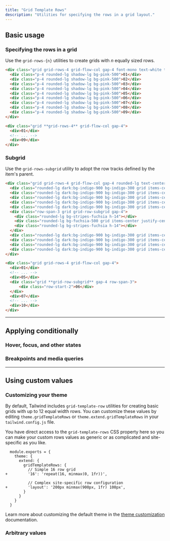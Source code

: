 ```yaml
---
title: "Grid Template Rows"
description: "Utilities for specifying the rows in a grid layout."
---
```




## Basic usage

### Specifying the rows in a grid

Use the `grid-rows-{n}` utilities to create grids with _n_ equally sized rows.

```html {{ example: true }}
<div class="grid grid-rows-4 grid-flow-col gap-4 font-mono text-white text-sm text-center font-bold leading-6 bg-stripes-pink rounded-lg">
  <div class="p-4 rounded-lg shadow-lg bg-pink-500">01</div>
  <div class="p-4 rounded-lg shadow-lg bg-pink-500">02</div>
  <div class="p-4 rounded-lg shadow-lg bg-pink-500">03</div>
  <div class="p-4 rounded-lg shadow-lg bg-pink-500">04</div>
  <div class="p-4 rounded-lg shadow-lg bg-pink-500">05</div>
  <div class="p-4 rounded-lg shadow-lg bg-pink-500">06</div>
  <div class="p-4 rounded-lg shadow-lg bg-pink-500">07</div>
  <div class="p-4 rounded-lg shadow-lg bg-pink-500">08</div>
  <div class="p-4 rounded-lg shadow-lg bg-pink-500">09</div>
</div>
```

```html
<div class="grid **grid-rows-4** grid-flow-col gap-4">
  <div>01</div>
  <!-- ... -->
  <div>09</div>
</div>
```

### Subgrid

Use the `grid-rows-subgrid` utility to adopt the row tracks defined by the item's parent.

```html {{ example: true }}
<div class="grid grid-rows-4 grid-flow-col gap-4 rounded-lg text-center font-mono text-sm font-bold leading-6 text-white">
  <div class="rounded-lg dark:bg-indigo-900 bg-indigo-300 grid items-center justify-center h-14 shadow-lg">01</div>
  <div class="rounded-lg dark:bg-indigo-900 bg-indigo-300 grid items-center justify-center h-14 shadow-lg">02</div>
  <div class="rounded-lg dark:bg-indigo-900 bg-indigo-300 grid items-center justify-center h-14 shadow-lg">03</div>
  <div class="rounded-lg dark:bg-indigo-900 bg-indigo-300 grid items-center justify-center h-14 shadow-lg">04</div>
  <div class="rounded-lg dark:bg-indigo-900 bg-indigo-300 grid items-center justify-center h-14 shadow-lg">05</div>
  <div class="row-span-3 grid grid-row-subgrid gap-4">
    <div class="rounded-lg bg-stripes-fuchsia h-14"></div>
    <div class="rounded-lg bg-fuchsia-500 grid items-center justify-center h-14 shadow-lg">06</div>
    <div class="rounded-lg bg-stripes-fuchsia h-14"></div>
  </div>
  <div class="rounded-lg dark:bg-indigo-900 bg-indigo-300 grid items-center justify-center h-14 shadow-lg">07</div>
  <div class="rounded-lg dark:bg-indigo-900 bg-indigo-300 grid items-center justify-center h-14 shadow-lg">08</div>
  <div class="rounded-lg dark:bg-indigo-900 bg-indigo-300 grid items-center justify-center h-14 shadow-lg">09</div>
  <div class="rounded-lg dark:bg-indigo-900 bg-indigo-300 grid items-center justify-center h-14 shadow-lg">10</div>
</div>
```

```html
<div class="grid grid-rows-4 grid-flow-col gap-4">
  <div>01</div>
  <!-- ... -->
  <div>05</div>
  <div class="grid **grid-row-subgrid** gap-4 row-span-3">
      <div class="row-start-2">06</div>
  </div>
  <div>07</div>
  <!-- ... -->
  <div>10</div>
</div>
```

---

## <Heading ignore>Applying conditionally</Heading>

### <Heading ignore>Hover, focus, and other states</Heading>

<HoverFocusAndOtherStates defaultClass="grid grid-rows-2" featuredClass="grid-rows-6" />

### <Heading ignore>Breakpoints and media queries</Heading>

<BreakpointsAndMediaQueries defaultClass="grid grid-rows-2" featuredClass="grid-rows-6" />

---

## Using custom values

### Customizing your theme

By default, Tailwind includes `grid-template-row` utilities for creating basic grids with up to 12 equal width rows. You can customize these values by editing `theme.gridTemplateRows` or `theme.extend.gridTemplateRows` in your `tailwind.config.js` file.

You have direct access to the `grid-template-rows` CSS property here so you can make your custom rows values as generic or as complicated and site-specific as you like.

```diff-js {{ filename: 'tailwind.config.js' }}
  module.exports = {
    theme: {
      extend: {
        gridTemplateRows: {
          // Simple 16 row grid
+         '16': 'repeat(16, minmax(0, 1fr))',

          // Complex site-specific row configuration
+         'layout': '200px minmax(900px, 1fr) 100px',
        }
      }
    }
  }
```

Learn more about customizing the default theme in the [theme customization](/docs/theme#customizing-the-default-theme) documentation.

### Arbitrary values

<ArbitraryValues property="grid-template-rows" defaultClass="grid" featuredClass="grid-rows-[200px_minmax(900px,_1fr)_100px]" />
